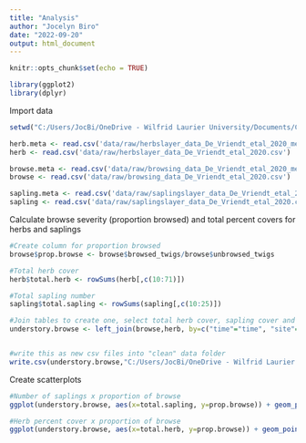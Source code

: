 ```yaml
---
title: "Analysis"
author: "Jocelyn Biro"
date: "2022-09-20"
output: html_document
---
```


```r
knitr::opts_chunk$set(echo = TRUE)

library(ggplot2)
library(dplyr)
```

Import data
```r
setwd("C:/Users/JocBi/OneDrive - Wilfrid Laurier University/Documents/CIEE-REPRO-PRO-2022/Biro_LDP_Project_2022/")

herb.meta <- read.csv('data/raw/herbslayer_data_De_Vriendt_etal_2020_meta.csv')
herb <- read.csv('data/raw/herbslayer_data_De_Vriendt_etal_2020.csv')

browse.meta <- read.csv('data/raw/browsing_data_De_Vriendt_etal_2020_meta.csv')
browse <- read.csv('data/raw/browsing_data_De_Vriendt_etal_2020.csv')

sapling.meta <- read.csv('data/raw/saplingslayer_data_De_Vriendt_etal_2020_meta.csv')
sapling <- read.csv('data/raw/saplingslayer_data_De_Vriendt_etal_2020.csv')

```

Calculate browse severity (proportion browsed) and total percent covers for herbs and saplings 
```r
#Create column for proportion browsed
browse$prop.browse <- browse$browsed_twigs/browse$unbrowsed_twigs

#Total herb cover
herb$total.herb <- rowSums(herb[,c(10:71)])

#Total sapling number
sapling$total.sapling <- rowSums(sapling[,c(10:25)])

#Join tables to create one, select total herb cover, sapling cover and browse severity columns and remove rows with NAs
understory.browse <- left_join(browse,herb, by=c("time"="time", "site"="site", "EX"="EX")) %>% left_join(.,sapling,by=c("time"="time", "site"="site", "EX"="EX")) %>%  select(prop.browse, total.herb, total.sapling) %>% na.omit(.)


#write this as new csv files into "clean" data folder
write.csv(understory.browse,"C:/Users/JocBi/OneDrive - Wilfrid Laurier University/Documents/CIEE-REPRO-PRO-2022/Biro_LDP_Project_2022/data/clean//understory_browse.csv",row.names = FALSE)

```
Create scatterplots
```r
#Number of saplings x proportion of browse
ggplot(understory.browse, aes(x=total.sapling, y=prop.browse)) + geom_point()+labs(title="Number of Saplings according to Proportion of Browse", x="Total Saplings (#)", y="Proportion of Browse")

#Herb percent cover x proportion of browse
ggplot(understory.browse, aes(x=total.herb, y=prop.browse)) + geom_point()+labs(title="Herb Percent Cover according to Proportion of Browse", x="Total Herb Cover (%)", y="Proportion of Browse")
```
 
 

